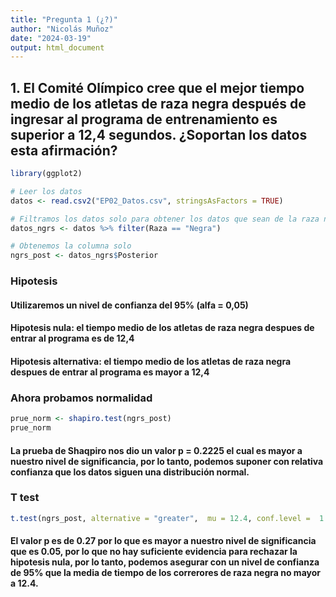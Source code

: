 ```yaml
---
title: "Pregunta 1 (¿?)"
author: "Nicolás Muñoz"
date: "2024-03-19"
output: html_document
---
```

## 1. El Comité Olímpico cree que el mejor tiempo medio de los atletas de raza negra después de ingresar al programa de entrenamiento es superior a 12,4 segundos. ¿Soportan los datos esta afirmación?

```r
library(ggplot2)

# Leer los datos
datos <- read.csv2("EP02_Datos.csv", stringsAsFactors = TRUE)

# Filtramos los datos solo para obtener los datos que sean de la raza negra
datos_ngrs <- datos %>% filter(Raza == "Negra")

# Obtenemos la columna solo
ngrs_post <- datos_ngrs$Posterior
```

### Hipotesis
#### Utilizaremos un nivel de confianza del 95% (alfa = 0,05)
#### Hipotesis nula: el tiempo medio de los atletas de raza negra despues de entrar al programa es de 12,4
#### Hipotesis alternativa: el tiempo medio de los atletas de raza negra despues de entrar al programa es mayor a 12,4

### Ahora probamos normalidad

```r
prue_norm <- shapiro.test(ngrs_post)
prue_norm
```
#### La prueba de Shaqpiro nos dio un valor p = 0.2225 el cual es mayor a nuestro nivel de significancia, por lo tanto, podemos suponer con relativa confianza que los datos siguen una distribución normal.

### T test

```r
t.test(ngrs_post, alternative = "greater",  mu = 12.4, conf.level =  1 - 0.05)
```
#### El valor p es de 0.27 por lo que es mayor a nuestro nivel de significancia que es 0.05, por lo que no hay suficiente evidencia para rechazar la hipotesis nula, por lo tanto, podemos asegurar con un nivel de confianza de 95% que la media de tiempo de los correrores de raza negra no mayor a 12.4.
